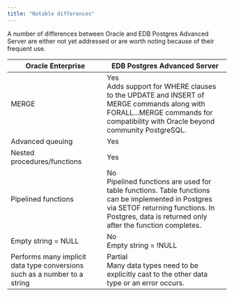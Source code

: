 ```yaml
---
title: "Notable differences"
---
```


A number of differences between Oracle and EDB Postgres Advanced Server are either not yet addressed or are worth noting because of their frequent use. 

| Oracle Enterprise            | EDB Postgres Advanced Server |
|------------------------------|------------------------------|
| MERGE                        | Yes <br/> Adds support for WHERE clauses to the UPDATE and INSERT of MERGE commands along with FORALL...MERGE commands for compatibility with Oracle beyond community PostgreSQL. | 
| Advanced queuing             | Yes                          |
| Nested procedures/functions  | Yes                          |
| Pipelined functions          | No <br/> Pipelined functions are used for table functions. Table functions can be implemented in Postgres via SETOF returning functions. In Postgres, data is returned only after the function completes. |
| Empty string = NULL          | No <br/> Empty string = !NULL         |
| Performs many implicit data type conversions such as a number to a string | Partial <br/> Many data types need to be explicitly cast to the other data type or an error occurs. |
